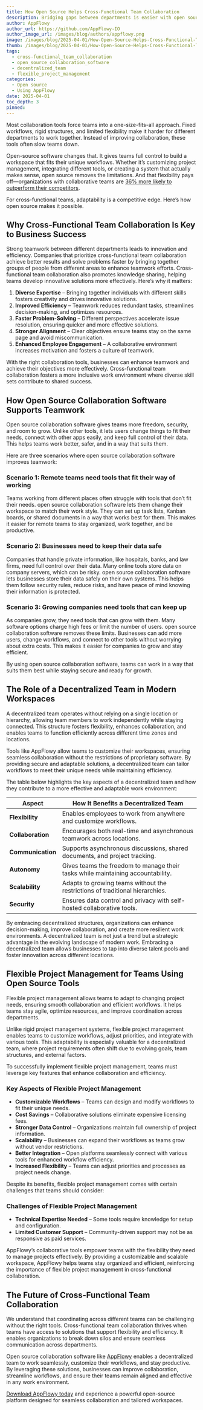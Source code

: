 ```yaml
---
title: How Open Source Helps Cross-Functional Team Collaboration
description: Bridging gaps between departments is easier with open source. Cross-functional team collaboration thrives with customizable and flexible workspaces.
author: AppFlowy
author_url: https://github.com/AppFlowy-IO
author_image_url: /images/blog/authors/appflowy.png
image: /images/blog/2025-04-01/How-Open-Source-Helps-Cross-Functional-Team-Collaboration.png
thumb: /images/blog/2025-04-01/How-Open-Source-Helps-Cross-Functional-Team-Collaboration.png
tags:
  - cross-functional_team_collaboration
  - open_source_collaboration_software
  - decentralized_team
  - flexible_project_management
categories:
  - Open source
  - Using AppFlowy
date: 2025-04-01
toc_depth: 3
pinned:
---
```


Most collaboration tools force teams into a one-size-fits-all approach. Fixed workflows, rigid structures, and limited
flexibility make it harder for different departments to work together. Instead of improving collaboration, these tools
often slow teams down.

Open-source software changes that. It gives teams full control to build a workspace that fits their unique workflows.
Whether it’s customizing project management, integrating different tools, or creating a system that actually makes
sense, open source removes the limitations. And that flexibility pays off—organizations with collaborative teams
are [36% more likely to outperform their competitors](https://blog.9cv9.com/top-37-latest-cross-functional-team-collaboration-statistics-in-2024/#:~:text=What%20statistics%20highlight%20the%20effectiveness,task%20misalignment%2C%20enhancing%20overall%20productivity.).

For cross-functional teams, adaptability is a competitive edge. Here’s how open source makes it possible.

## Why Cross-Functional Team Collaboration Is Key to Business Success

Strong teamwork between different departments leads to innovation and efficiency. Companies that prioritize
cross-functional team collaboration achieve better results and solve problems faster by bringing together groups of
people from different areas to enhance teamwork efforts. Cross-functional team collaboration also promotes knowledge
sharing, helping teams develop innovative solutions more effectively. Here’s why it matters:

1. **Diverse Expertise** – Bringing together individuals with different skills fosters creativity and drives innovative
   solutions.
2. **Improved Efficiency** – Teamwork reduces redundant tasks, streamlines decision-making, and optimizes resources.
3. **Faster Problem-Solving** – Different perspectives accelerate issue resolution, ensuring quicker and more effective
   solutions.
4. **Stronger Alignment** – Clear objectives ensure teams stay on the same page and avoid miscommunication.
5. **Enhanced Employee Engagement** – A collaborative environment increases motivation and fosters a culture of
   teamwork.

With the right collaboration tools, businesses can enhance teamwork and achieve their objectives more effectively.
Cross-functional team collaboration fosters a more inclusive work environment where diverse skill sets contribute to
shared success.

## How Open Source Collaboration Software Supports Teamwork

Open source collaboration software gives teams more freedom, security, and room to grow. Unlike other tools, it lets
users change things to fit their needs, connect with other apps easily, and keep full control of their data. This helps
teams work better, safer, and in a way that suits them.

Here are three scenarios where open source collaboration software improves teamwork:

### Scenario 1: Remote teams need tools that fit their way of working

Teams working from different places often struggle with tools that don’t fit their needs. open source collaboration
software lets them change their workspace to match their work style. They can set up task lists, Kanban boards, or
shared documents in a way that works best for them. This makes it easier for remote teams to stay organized, work
together, and be productive.

### Scenario 2: Businesses need to keep their data safe

Companies that handle private information, like hospitals, banks, and law firms, need full control over their data. Many
online tools store data on company servers, which can be risky. open source collaboration software lets businesses store
their data safely on their own systems. This helps them follow security rules, reduce risks, and have peace of mind
knowing their information is protected.

### Scenario 3: Growing companies need tools that can keep up

As companies grow, they need tools that can grow with them. Many software options charge high fees or limit the number
of users. open source collaboration software removes these limits. Businesses can add more users, change workflows, and
connect to other tools without worrying about extra costs. This makes it easier for companies to grow and stay
efficient.

By using open source collaboration software, teams can work in a way that suits them best while staying secure and ready
for growth.

## The Role of a Decentralized Team in Modern Workspaces

A decentralized team operates without relying on a single location or hierarchy, allowing team members to work
independently while staying connected. This structure fosters flexibility, enhances collaboration, and enables teams to
function efficiently across different time zones and locations.

Tools like AppFlowy allow teams to customize their workspaces, ensuring seamless collaboration without the restrictions
of proprietary software. By providing secure and adaptable solutions, a decentralized team can tailor workflows to meet
their unique needs while maintaining efficiency.

The table below highlights the key aspects of a decentralized team and how they contribute to a more effective and
adaptable work environment:

| Aspect            | How It Benefits a Decentralized Team                                            |
|-------------------|---------------------------------------------------------------------------------|
| **Flexibility**   | Enables employees to work from anywhere and customize workflows.                |
| **Collaboration** | Encourages both real-time and asynchronous teamwork across locations.           |
| **Communication** | Supports asynchronous discussions, shared documents, and project tracking.      |
| **Autonomy**      | Gives teams the freedom to manage their tasks while maintaining accountability. |
| **Scalability**   | Adapts to growing teams without the restrictions of traditional hierarchies.    |
| **Security**      | Ensures data control and privacy with self-hosted collaborative tools.          |

By embracing decentralized structures, organizations can enhance decision-making, improve collaboration, and create more
resilient work environments. A decentralized team is not just a trend but a strategic advantage in the evolving
landscape of modern work. Embracing a decentralized team allows businesses to tap into diverse talent pools and foster
innovation across different locations.

## Flexible Project Management for Teams Using Open Source Tools

Flexible project management allows teams to adapt to changing project needs, ensuring smooth collaboration and efficient
workflows. It helps teams stay agile, optimize resources, and improve coordination across departments.

Unlike rigid project management systems, flexible project management enables teams to customize workflows, adjust
priorities, and integrate with various tools. This adaptability is especially valuable for a decentralized team, where
project requirements often shift due to evolving goals, team structures, and external factors.

To successfully implement flexible project management, teams must leverage key features that enhance collaboration and
efficiency.

### Key Aspects of Flexible Project Management

* **Customizable Workflows** – Teams can design and modify workflows to fit their unique needs.
* **Cost Savings** – Collaborative solutions eliminate expensive licensing fees.
* **Stronger Data Control** – Organizations maintain full ownership of project information.
* **Scalability** – Businesses can expand their workflows as teams grow without vendor restrictions.
* **Better Integration** – Open platforms seamlessly connect with various tools for enhanced workflow efficiency.
* **Increased Flexibility** – Teams can adjust priorities and processes as project needs change.

Despite its benefits, flexible project management comes with certain challenges that teams should consider:

### Challenges of Flexible Project Management

* **Technical Expertise Needed** – Some tools require knowledge for setup and configuration.
* **Limited Customer Support** – Community-driven support may not be as responsive as paid services.

AppFlowy’s collaborative tools empower teams with the flexibility they need to manage projects effectively. By providing
a customizable and scalable workspace, AppFlowy helps teams stay organized and efficient, reinforcing the importance of
flexible project management in cross-functional collaboration.

## The Future of Cross-Functional Team Collaboration

We understand that coordinating across different teams can be challenging without the right tools. Cross-functional team
collaboration thrives when teams have access to solutions that support flexibility and efficiency. It enables
organizations to break down silos and ensure seamless communication across departments.

Open source collaboration software like [AppFlowy](https://appflowy.com/) enables a decentralized team to work
seamlessly, customize their workflows, and stay productive. By leveraging these solutions, businesses can improve
collaboration, streamline workflows, and ensure their teams remain aligned and effective in any work environment.

[Download AppFlowy today](https://appflowy.com/download) and experience a powerful open-source platform designed for
seamless collaboration and tailored workspaces.